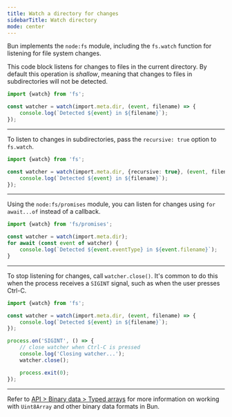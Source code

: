 ```yaml
---
title: Watch a directory for changes
sidebarTitle: Watch directory
mode: center
---
```


Bun implements the `node:fs` module, including the `fs.watch` function for listening for file system changes.

This code block listens for changes to files in the current directory. By default this operation is _shallow_, meaning that changes to files in subdirectories will not be detected.

```ts
import {watch} from 'fs';

const watcher = watch(import.meta.dir, (event, filename) => {
	console.log(`Detected ${event} in ${filename}`);
});
```

---

To listen to changes in subdirectories, pass the `recursive: true` option to `fs.watch`.

```ts
import {watch} from 'fs';

const watcher = watch(import.meta.dir, {recursive: true}, (event, filename) => {
	console.log(`Detected ${event} in ${filename}`);
});
```

---

Using the `node:fs/promises` module, you can listen for changes using `for await...of` instead of a callback.

```ts
import {watch} from 'fs/promises';

const watcher = watch(import.meta.dir);
for await (const event of watcher) {
	console.log(`Detected ${event.eventType} in ${event.filename}`);
}
```

---

To stop listening for changes, call `watcher.close()`. It's common to do this when the process receives a `SIGINT` signal, such as when the user presses Ctrl-C.

```ts
import {watch} from 'fs';

const watcher = watch(import.meta.dir, (event, filename) => {
	console.log(`Detected ${event} in ${filename}`);
});

process.on('SIGINT', () => {
	// close watcher when Ctrl-C is pressed
	console.log('Closing watcher...');
	watcher.close();

	process.exit(0);
});
```

---

Refer to [API > Binary data > Typed arrays](https://bun.com/docs/api/binary-data#typedarray) for more information on working with `Uint8Array` and other binary data formats in Bun.
